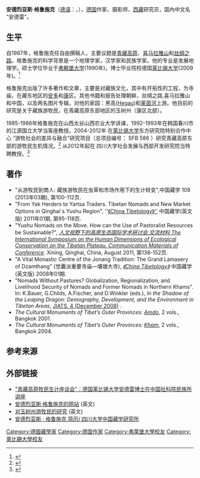 '''安德烈亚斯·格鲁施克'''（[[德语|德语]]：'''{{lang|de|Andreas Gruschke}}'''，{{bd|1960年|4月16日|catIdx=G}}），[[德国|德国]]作家、摄影师、[[西藏|西藏]]研究员，国內中文名 "安德雷"。

==生平==
自1987年，格鲁施克任自由撰稿人，主要议题是[[青藏高原|青藏高原]]、[[喜马拉雅山|喜马拉雅山]]和[[丝绸之路|丝绸之路]]。格鲁施克的科学背景是一个地理学家，汉学家和民族学家。他的专业是发展地理学。硕士学位毕业于[[弗赖堡大学|弗赖堡大学]](1990年)，博士毕业院校德国[[莱比锡大学|莱比锡大学]](2009年)。<ref>{{Cite web |url=http://www.zangx.com/cms/news/guonei/2011-05-30/519.html |title=安德烈亚斯 · 格鲁施克简历 |access-date=2011-07-07 |archive-url=https://web.archive.org/web/20120328060917/http://www.zangx.com/cms/news/guonei/2011-05-30/519.html |archive-date=2012-03-28 |dead-url=yes }}</ref> 

格鲁施克出版了许多著作和文章，主要是对藏族文化，其中有开拓性的工程，为寺庙，在藏东地区的[[安多地区|安多]]和[[西康省|康]]区。其他书籍和报告处理朝鲜，丝绸之路,喜马拉雅山和中国，以及两名图片专辑，对他的家园：黑高([[盖林根|Hegau]])和[[莱茵河|莱茵河]]上游。他目前的研究是关于藏族游牧民，在青藏高原东部地区的玉树州（康区北部）。

1985-1986年格鲁施克在山西太谷山西农业大学讲课，1992-1993年在韩国春川市的江源国立大学当客座教授。2004-2012年 在[[莱比锡大学|莱比锡大学]]东方研究院特别合作中心 “游牧社会的差异与融合”研究项目（总项目编号： SFB 586 ）研究青藏高原东部的游牧民生机情况。<ref>{{Cite web |url=http://www.nomadsed.de/en/staff/a-z-2008-2012/staff-3rd-phase-of-research/gruschke-andreas-ma/index.html |title=SFB 586 Staff - 3rd phase of research |access-date=2012-08-26 |archive-date=2017-09-11 |archive-url=https://web.archive.org/web/20170911095349/http://www.nomadsed.de/en/staff/a-z-2008-2012/staff-3rd-phase-of-research/gruschke-andreas-ma/index.html |dead-url=no }}</ref> 从2012年起在 四川大学社会发展与西部开发研究院当特聘教授。<ref>{{Cite web |url=http://xbkfy.scu.edu.cn/InforDetail.aspx?GNews=News5e5c306b-9494-48a7-9bda-6667e3c7f261&type=0 |title=特聘教授 Gruschke Andreas |access-date=2013-03-28 |archive-url=https://web.archive.org/web/20160304230636/http://xbkfy.scu.edu.cn/InforDetail.aspx?GNews=News5e5c306b-9494-48a7-9bda-6667e3c7f261&type=0 |archive-date=2016-03-04 |dead-url=yes }}</ref>

== 著作 ==
* "从游牧民到商人: 藏族游牧民在虫草和市场作用下的生计转变",中国藏学 108 (2013年03期), 第100-112页.
* "From Yak Herders to Yartsa Traders. Tibetan Nomads and New Market Options in Qinghai´s Yushu Region", ''[http://d.wanfangdata.com.cn/Periodical_zgzx-e201101006.aspx 《China Tibetology》''] {{Wayback|url=http://d.wanfangdata.com.cn/Periodical_zgzx-e201101006.aspx |date=20140222230655 }} 中国藏学(英文版) 2011年01期, 第95-118页.
* "Yushu Nomads on the Move. How can the Use of Pastoralist Resources be Sustainable?", ''[https://web.archive.org/web/20140901033723/http://plateauperspectives.org/wp-content/uploads/2011/12/QASS2011.pdf 人文视野下的高原生态国际学术研讨会.交流材料 The International Symposium on the Human Dimensions of Ecological Conservation on the Tibetan Plateau. Communication Materials of Conference]''. Xining, Qinghai, China, August 2011, 第138-152页.
* "A Vital Monastic Centre of the Jonang Tradition: The Grand Lamasery of Dzamthang" (觉囊派重要寺庙—壤塘大寺), ''[http://www.cnki.com.cn/Article/CJFDTOTAL-ZTAY200801010.htm 《China Tibetology》] {{Wayback|url=http://www.cnki.com.cn/Article/CJFDTOTAL-ZTAY200801010.htm |date=20160510200015 }}'' 中国藏学(英文版) 2008年01期.
* "Nomads Without Pastures? Globalization, Regionalization, and Livelihood Security of Nomads and Former Nomads in Northern Khams". In: K.Bauer, G.Childs, A.Fischer, and D.Winkler (eds.), ''In the Shadow of the Leaping Dragon: Demography, Development, and the Environment in Tibetan Areas'', [http://www.thlib.org/static/reprints/jiats/04/pdfs/gruschkeJIATS_04_2008.pdf JIATS, 4 (December 2008)] {{Wayback|url=http://www.thlib.org/static/reprints/jiats/04/pdfs/gruschkeJIATS_04_2008.pdf |date=20160303180709 }}.
* ''The Cultural Monuments of Tibet’s Outer Provinces: [[安多地区|Amdo]]'', 2 vols., Bangkok 2001.
* ''The Cultural Monuments of Tibet’s Outer Provinces: [[西康省|Kham]]'', 2 vols., Bangkok 2004.

== 参考来源 ==
{{reflist}}

== 外部链接 ==
* [https://web.archive.org/web/20130219024101/http://iea.cass.cn/content-BA0810-200911171433586730.htm "青藏高原牧民生计座谈会"：德国莱比锡大学安德雷博士在中国社科院民族所讲座]
* [http://www.gruzim.de/ 安德烈亚斯·格鲁施克的网站] {{Wayback|url=http://www.gruzim.de/ |date=20170912024745 }} (英文)
* [http://www.nomadsed.de/en/projects/projects-2004-2008/project-a4/index.html 对玉树州游牧民的研究] {{Wayback|url=http://www.nomadsed.de/en/projects/projects-2004-2008/project-a4/index.html |date=20160304090118 }} (英文)
* [https://web.archive.org/web/20120328060917/http://www.zangx.com/cms/news/guonei/2011-05-30/519.html 安德烈亚斯 · 格鲁施克 简历/ 四川大学中国藏学研究所] 

{{Authority control}}

{{DEFAULTSORT:Gruschke, Andreas}}
[[Category:德國藏學家|Category:德國藏學家]]
[[Category:德国作家|Category:德国作家]]
[[Category:弗萊堡大學校友|Category:弗萊堡大學校友]]
[[Category:萊比錫大學校友|Category:萊比錫大學校友]]